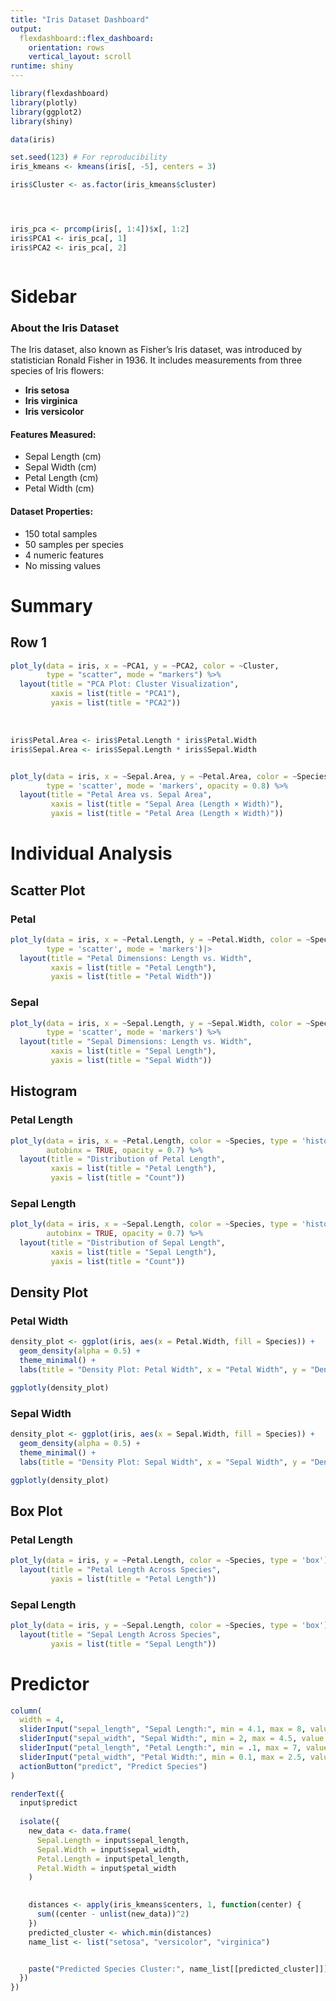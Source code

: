 ```yaml
---
title: "Iris Dataset Dashboard"
output: 
  flexdashboard::flex_dashboard:
    orientation: rows
    vertical_layout: scroll
runtime: shiny
---
```


```r
library(flexdashboard)
library(plotly)
library(ggplot2)
library(shiny)

data(iris)
```


```r

set.seed(123) # For reproducibility
iris_kmeans <- kmeans(iris[, -5], centers = 3) 

iris$Cluster <- as.factor(iris_kmeans$cluster)




iris_pca <- prcomp(iris[, 1:4])$x[, 1:2] 
iris$PCA1 <- iris_pca[, 1]
iris$PCA2 <- iris_pca[, 2]

```

```r

```

# Sidebar {.sidebar}
### About the Iris Dataset

The Iris dataset, also known as Fisher's Iris dataset, was introduced by statistician Ronald Fisher in 1936. It includes measurements from three species of Iris flowers:

- **Iris setosa**
- **Iris virginica** 
- **Iris versicolor**

#### Features Measured:
- Sepal Length (cm)
- Sepal Width (cm)
- Petal Length (cm)
- Petal Width (cm)

#### Dataset Properties:
- 150 total samples
- 50 samples per species
- 4 numeric features
- No missing values


# Summary 
## Row 1
```r

plot_ly(data = iris, x = ~PCA1, y = ~PCA2, color = ~Cluster,
        type = "scatter", mode = "markers") %>%
  layout(title = "PCA Plot: Cluster Visualization",
         xaxis = list(title = "PCA1"),
         yaxis = list(title = "PCA2"))


```
<br>


```r

iris$Petal.Area <- iris$Petal.Length * iris$Petal.Width
iris$Sepal.Area <- iris$Sepal.Length * iris$Sepal.Width


plot_ly(data = iris, x = ~Sepal.Area, y = ~Petal.Area, color = ~Species,
        type = 'scatter', mode = 'markers', opacity = 0.8) %>%
  layout(title = "Petal Area vs. Sepal Area",
         xaxis = list(title = "Sepal Area (Length × Width)"),
         yaxis = list(title = "Petal Area (Length × Width)"))
```

# Individual Analysis

## Scatter Plot {.tabset}

### Petal

```r
plot_ly(data = iris, x = ~Petal.Length, y = ~Petal.Width, color = ~Species,
        type = 'scatter', mode = 'markers')|>
  layout(title = "Petal Dimensions: Length vs. Width",
         xaxis = list(title = "Petal Length"),
         yaxis = list(title = "Petal Width"))

```

### Sepal

```r
plot_ly(data = iris, x = ~Sepal.Length, y = ~Sepal.Width, color = ~Species,
        type = 'scatter', mode = 'markers') %>%
  layout(title = "Sepal Dimensions: Length vs. Width",
         xaxis = list(title = "Sepal Length"),
         yaxis = list(title = "Sepal Width"))


```

## Histogram {.tabset}

### Petal Length

```r
plot_ly(data = iris, x = ~Petal.Length, color = ~Species, type = 'histogram',
        autobinx = TRUE, opacity = 0.7) %>%
  layout(title = "Distribution of Petal Length",
         xaxis = list(title = "Petal Length"),
         yaxis = list(title = "Count"))

```

### Sepal Length

```r
plot_ly(data = iris, x = ~Sepal.Length, color = ~Species, type = 'histogram',
        autobinx = TRUE, opacity = 0.7) %>%
  layout(title = "Distribution of Sepal Length",
         xaxis = list(title = "Sepal Length"),
         yaxis = list(title = "Count"))

```

## Density Plot {.tabset}

### Petal Width

```r


density_plot <- ggplot(iris, aes(x = Petal.Width, fill = Species)) +
  geom_density(alpha = 0.5) +
  theme_minimal() +
  labs(title = "Density Plot: Petal Width", x = "Petal Width", y = "Density")

ggplotly(density_plot)


```

### Sepal Width

```r


density_plot <- ggplot(iris, aes(x = Sepal.Width, fill = Species)) +
  geom_density(alpha = 0.5) +
  theme_minimal() +
  labs(title = "Density Plot: Sepal Width", x = "Sepal Width", y = "Density")

ggplotly(density_plot)


```

## Box Plot {.tabset}

### Petal Length

```r
plot_ly(data = iris, y = ~Petal.Length, color = ~Species, type = 'box') %>%
  layout(title = "Petal Length Across Species",
         yaxis = list(title = "Petal Length"))

```

### Sepal Length

```r
plot_ly(data = iris, y = ~Sepal.Length, color = ~Species, type = 'box') %>%
  layout(title = "Sepal Length Across Species",
         yaxis = list(title = "Sepal Length"))

```

# Predictor

```r

column(
  width = 4,
  sliderInput("sepal_length", "Sepal Length:", min = 4.1, max = 8, value = 5.5),
  sliderInput("sepal_width", "Sepal Width:", min = 2, max = 4.5, value = 3),
  sliderInput("petal_length", "Petal Length:", min = .1, max = 7, value = 4),
  sliderInput("petal_width", "Petal Width:", min = 0.1, max = 2.5, value = 1),
  actionButton("predict", "Predict Species")
)

renderText({
  input$predict
  
  isolate({
    new_data <- data.frame(
      Sepal.Length = input$sepal_length,
      Sepal.Width = input$sepal_width,
      Petal.Length = input$petal_length,
      Petal.Width = input$petal_width
    )
    

    distances <- apply(iris_kmeans$centers, 1, function(center) {
      sum((center - unlist(new_data))^2)
    })
    predicted_cluster <- which.min(distances)
    name_list <- list("setosa", "versicolor", "virginica")


    paste("Predicted Species Cluster:", name_list[[predicted_cluster]])
  })
})

```
